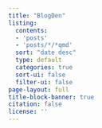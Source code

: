 ```yaml
---
title: "BlogDen"
listing:
  contents: 
  - 'posts'
  - 'posts/*/*qmd'
  sort: "date desc"
  type: default
  categories: true
  sort-ui: false
  filter-ui: false
page-layout: full
title-block-banner: true
citation: false
license: ''
---
```


<style>
  .quarto-title-meta, .share-on-section, .giscus {
    visibility: hidden;
  }
</style>